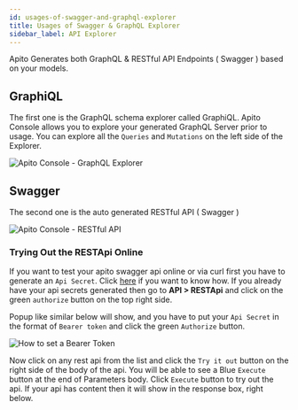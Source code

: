```yaml
---
id: usages-of-swagger-and-graphql-explorer
title: Usages of Swagger & GraphQL Explorer
sidebar_label: API Explorer
---
```


Apito Generates both GraphQL & RESTful API Endpoints ( Swagger ) based on your models.

## GraphiQL

The first one is the GraphQL schema explorer called GraphiQL. Apito Console allows you to explore your generated GraphQL Server prior to usage.
You can explore all the `Queries` and `Mutations` on the left side of the Explorer.

![Apito Console - GraphQL Explorer](https://cdn.apito.io/media/apito_documentation/G61YK74BWM_API_Credential___GraphQL_Explorer.png)

## Swagger

The second one is the auto generated RESTful API ( Swagger )

![Apito Console - RESTful API](https://cdn.apito.io/media/apito_documentation/180KXM616L_API_Credential___RESTful_API_Explorer.png)

### Trying Out the RESTApi Online

If you want to test your apito swagger api online or via curl first you have to generate an `Api Secret`. Click [here](/docs/console/api-integration-with-your-application) if you want to know how.
If you already have your api secrets generated then go to **API > RESTApi** and click on the green `authorize` button on the top right side.

Popup like similar below
will show, and you have to put your `Api Secret` in the format of `Bearer token` and click the green `Authorize` button.

![How to set a Bearer Token](https://cdn.apito.io/media/apito_documentation/UOAOLUJ6TC_Bearer_token_Set.png)

Now click on any rest api from the list and click the `Try it out` button on the right side of the body of the api. You will be able to see a Blue `Execute` button
at the end of Parameters body. Click `Execute` button to try out the api. If your api has content then it will show in the response box, right below.
